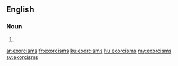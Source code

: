 ==English==

===Noun===
{{head|en}}

# {{plural of|exorcism}}

[[ar:exorcisms]]
[[fr:exorcisms]]
[[ku:exorcisms]]
[[hu:exorcisms]]
[[my:exorcisms]]
[[sv:exorcisms]]